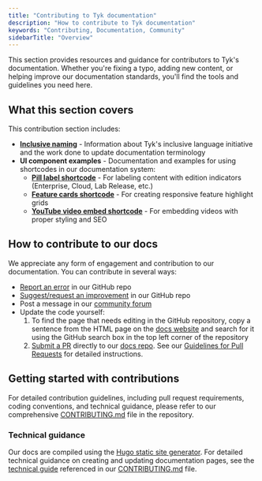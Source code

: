```yaml
---
title: "Contributing to Tyk documentation"
description: "How to contribute to Tyk documentation"
keywords: "Contributing, Documentation, Community"
sidebarTitle: "Overview"
---
```


This section provides resources and guidance for contributors to Tyk's documentation. Whether you're fixing a typo, adding new content, or helping improve our documentation standards, you'll find the tools and guidelines you need here.

## What this section covers

This contribution section includes:

- **[Inclusive naming](/nightly/developer-support/documentation-projects/inclusive-naming)** - Information about Tyk's inclusive language initiative and the work done to update documentation terminology
- **UI component examples** - Documentation and examples for using shortcodes in our documentation system:
  - **[Pill label shortcode](/nightly/ui-examples/test-pill-label)** - For labeling content with edition indicators (Enterprise, Cloud, Lab Release, etc.)
  - **[Feature cards shortcode](/nightly/ui-examples/feature-cards)** - For creating responsive feature highlight grids
  - **[YouTube video embed shortcode](/nightly/ui-examples/youtube-video-embed)** - For embedding videos with proper styling and SEO

## How to contribute to our docs

We appreciate any form of engagement and contribution to our documentation. You can contribute in several ways:

- [Report an error](https://github.com/TykTechnologies/tyk-docs/issues) in our GitHub repo
- [Suggest/request an improvement](https://github.com/TykTechnologies/tyk-docs/issues) in our GitHub repo
- Post a message in our [community forum](https://community.tyk.io/)
- Update the code yourself:
  1. To find the page that needs editing in the GitHub repository, copy a sentence from the HTML page on the [docs website](https://tyk.io/docs) and search for it using the GitHub search box in the top left corner of the repository
  2. [Submit a PR](https://github.com/TykTechnologies/tyk-docs/pulls) directly to our [docs repo](https://github.com/TykTechnologies/tyk-docs/). See our [Guidelines for Pull Requests](https://github.com/TykTechnologies/tyk-docs/blob/master/CONTRIBUTING.md#guidelines-for-pull-requests) for detailed instructions.

## Getting started with contributions

For detailed contribution guidelines, including pull request requirements, coding conventions, and technical guidance, please refer to our comprehensive [CONTRIBUTING.md](https://github.com/TykTechnologies/tyk-docs/blob/master/CONTRIBUTING.md) file in the repository.

### Technical guidance

Our docs are compiled using the [Hugo static site generator](https://gohugo.io/). For detailed technical guidance on creating and updating documentation pages, see the [technical guide](https://github.com/TykTechnologies/tyk-docs/blob/master/CONTRIBUTING-TECHNICAL-GUIDE.md) referenced in our [CONTRIBUTING.md](https://github.com/TykTechnologies/tyk-docs/blob/master/CONTRIBUTING.md) file.

